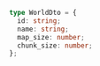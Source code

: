 ```ts
type WorldDto = {
  id: string;
  name: string;
  map_size: number;
  chunk_size: number;
};
```
